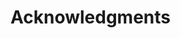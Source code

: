 # Acknowledgments

\begin{small}

This dissertation rests on the shoulders of many inspiring, thought-provoking, motivating, and caring individuals. The last four years have been many different things\thinspace --\thinspace but definitely neither boring nor stagnant. I want to thank everyone who has accompanied me on this journey.

My motivation to work on this dissertation is greatly due to my wonderful supervisors. Manuel, I cannot thank you enough for supporting me. You have taught me to critically challenge the status quo in research and to focus my energy on improving it\thinspace --\thinspace pragmatically, step by step. Even though I do know that you believe there *are* stupid questions, I felt very comfortable to ask you all along the way and I have benefited a lot from your patience with me. Thanks for roughly 250 meetings that have always left me more motivated and focused than I was before. Daniel, I am so happy and proud to have been a member of the CCP team. Thank you for offering me so many unique opportunities and unforgettable memories, like traveling to conferences and Uganda. I am deeply impressed by how quickly you get a grasp of a new project and know immediately which questions to ask. Thank you for being such an approachable director and having an open door to hear about my personal struggles and to have philosophical discussions. To my external supervisor, Robert: your teaching in Research Methods has turned my hate for statistics into a deep passion. Thanks for encouraging me to do a PhD, for looking into open positions, and accompanying me along the way.

Thanks to the people at Leuphana who made my arrival in Lüneburg so much easier. Sebastian, thank you for making it possible for me to pursue this doctoral title. Patricia, Franziska, Nele, and (again) Manuel, thanks for the welcoming and kind atmosphere in the LüneLütten lab. I am excited about our new projects!

Thanks to all the people who made my travels to Uganda possible and so enjoyable. I want to express my gratitude to all members of the Budongo Families Project, especially Florence, Agnes, Joan and Joseph\thinspace --\thinspace for your warm welcome, all your help, hard work and heartfelt laughter. 

I am grateful to our wonderful cohort of PhDs at the MPI. You are a remarkable group of people, and I am very happy that we could share our daily struggles with each other. Noemi, I am so glad that we got to share our office for a (way too short) period of time and successfully solved the Christmas murder mystery with Marie. Without my work wife Marie, my time during this dissertation would not have been even half as great as it has been. You have made me laugh so much, even if all I wanted to do was cry. Whatever it is that I am up to, I know you will always have my back and help me get back on my feet if I fail. I love your honesty, creativity, immense courage, charming awkwardness, and quirky sense of humor, and feel so honored that you are my friend. Thank you for being you!

My dear, dear family, I am so deeply grateful to know you by my side. Whenever I talk about individual differences, I think about you, Caro, and how we two sisters have the same parents and yet are so different (in the very best way!!). I believe it is rare that siblings do not feel the need to compete with each other but can just love each other as they are. Thank you! To my mom, who told me right in the beginning that this journey would be a marathon and not a sprint. In some of my darker moments, you told me that even if it felt like I was about to fall, I could never\thinspace --\thinspace because there are so many caring people who would catch me beforehand. Thank you for always having an open home and lots of support (in the form of love, food, vacations, phone calls, and advice) for me. To my dad, thanks for showing up to Leipzig so often and establishing a little concert routine together! I believe I have learned a lot of my problem-solving skills and patience from you. Even if you do not remember saying "Mach Dinge richtig" in Caro's and my childhood, I think my dissertation has greatly benefited from this sentence. Thank you, Louis, for helping with my move to Leipzig and spontaneously catching up over coffee in Leipzig or Berlin. To my grandpa, who told me he never worried that I would find my own way. And to my grandma, for all your curiosity, play, and love for children. To the whole Gerken-Prein clan (including our furry friends)\thinspace --\thinspace I could not wish for a better family. Finally, we are reunited in the North.

Thank you to my amazing friends, who constantly remind me to live my life outside the office. To O74, OLAV, and Shubhangi, Schlotti, and Maló, for the cozy home we built together. All our little dance breaks, kitchen karaoke, and reading clubs made even COVID isolation fun. Thanks for your patience with my mood swings and me stealing lunch boxes! Thanks to Laura, for drying my tears, always having an open ear and heart, and helping me with every single move. To Marvin, for all the long hours of deep talk and starting the whole dancing journey with me. To the Kizomba community, especially Carlos and Benedikta, for forcing me to close my eyes, shut off my brain, and relax. Thanks to Arne, for nerding about statistics and providing way too much Pfeffi. To the Osna Coxis, especially Merle, Leah, and Alissa, for all the New Year's Eves, regular video calls, big hugs and words of comfort. To Niki, for constantly reaching out, joking around, and asking me how I'm doing. To Ani, Nica, and Schlotti for a lifelong friendship, wholehearted laughter, and a traveling diary. I am so grateful to have every single one of you in my life.

And finally, Steven. First of all, I am truly grateful for your technological support and coding enthusiasm. Thank you for pushing me beyond my levels of comfort and believing in my programming skills (... and for being my IT partner). I often looked forward to you making creepy, funny faces on our office door and having long, controversial, and nerdy conversations. I deeply miss you in my daily work life. And yet I do appreciate all the changes that our relationship has gone through\thinspace --\thinspace through all the highs and lows. I am so glad to share my life with you. Thank you for the commitment, stability, honesty, relaxation, music, joy, and silly jokes that you bring into my life. Your love and support means the world to me. I cannot wait for our new adventures together in Hamburg!

\end{small}
